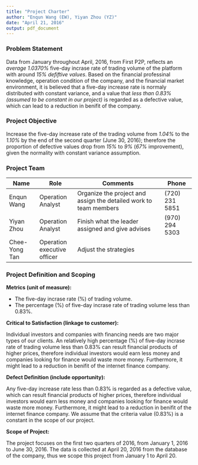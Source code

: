 ```yaml
---
title: "Project Charter"
author: "Enqun Wang (EW), Yiyan Zhou (YZ)"
date: "April 21, 2016"
output: pdf_document
---
```


### Problem Statement

Data from January throughout April, 2016, from First P2P, reflects an *average 1.0370%* five-day incrase rate of trading volume of the platform with around *15% defiftive values*. Based on the financial professinal knowledge, operation condition of the company, and the financial market environment, it is believed that a five-day increase rate is normaly distributed with constant variance, and a value that *less than 0.83% (assumed to be constant in our project)* is regarded as a defective value, which can lead to a reduction in benifit of the company.

### Project Objective

Increase the five-day increase rate of the trading volume from *1.04%* to the *1.10%* by the end of the second quarter (June 30, 2016); therefore the proportion of defective values drop from *15%* to *9%* (*67%* improvement), given the normality with constant variance assumption.

### Project Team

| Name | Role | Comments | Phone |
|-------------|----------------|------------------------------------|-------------|
|Enqun Wang |Operation Analyst |Organize the project and assign the detailed work to team members | (720) 231 5851 |
|Yiyan Zhou |Operation Analyst |Finish what the leader assigned and give advises |(970) 294 5303 |
|Chee-Yong Tan |Operation executive officer |Adjust the strategies | |

### Project Definition and Scoping

**Metrics (unit of measure):**

- The five-day incrase rate (%) of trading volume.
- The percentage (%) of five-day incrase rate of trading volume less than 0.83%. 

**Critical to Satisfaction (linkage to customer):**

Individual investors and companies with financing needs are two major types of our clients. An relatively high percentage (%) of five-day incrase rate of trading volume less than 0.83% can result financial products of higher prices, therefore individual investors would earn less money and companies looking for finance would waste more money. Furthermore, it might lead to a reduction in benifit of the internet finance company.

**Defect Definition (include opportunity):**

Any five-day increase rate less than 0.83% is regarded as a defective value, which can result financial products of higher prices, therefore individual investors would earn less money and companies looking for finance would waste more money. Furthermore, it might lead to a reduction in benifit of the internet finance company. We assume that the criteria value (0.83%) is a constant in the scope of our project.

**Scope of Project:**

The project focuses on the first two quarters of 2016, from January 1, 2016 to June 30, 2016. The data is collected at April 20, 2016 from the database of the company, thus we scope this project from January 1 to April 20.